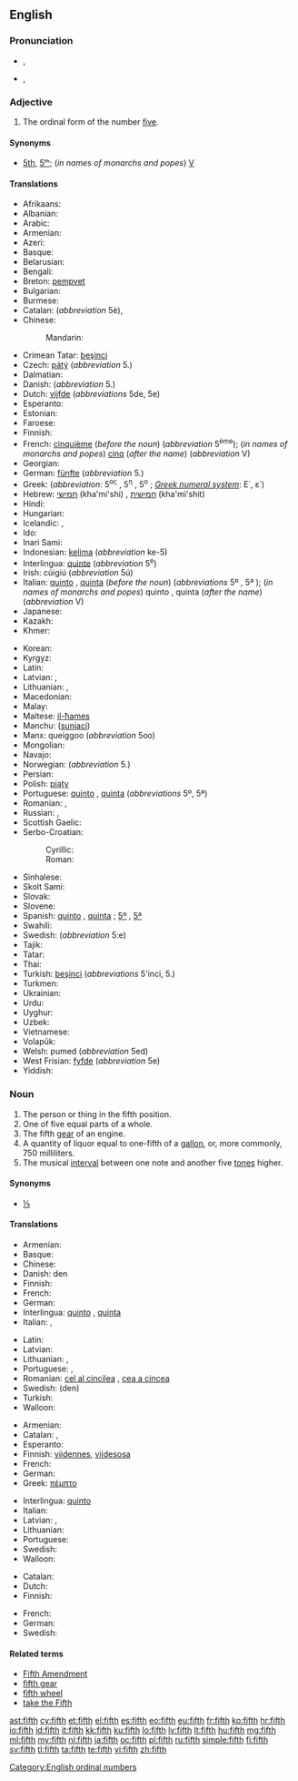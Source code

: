 {{wikipedia}}
{{also|Fifth}}
==English==
{{ordinalbox|en|4th|5th|6th|fourth|sixth|card=five}}

===Pronunciation===
* {{a|UK|US|standard}} {{IPA|/fɪfθ/}}, {{SAMPA|/fIfT/}}
*: {{audio|en-us-fifth.ogg|Audio (US)}}
*: {{rhymes|ɪfθ}}
* {{a|UK|US|informal or dialectal}} {{IPA|/fɪθ/}}, {{SAMPA|/fIT/}}
*: {{rhymes|ɪθ}}

===Adjective===
{{en-adj|-}}

# The ordinal form of the number [[five]].

====Synonyms====
* [[5th]], [[5ᵗʰ]]; (''in names of monarchs and popes'') [[V]]

====Translations====
{{trans-top|Ordinal form of the number 5}}
* Afrikaans: {{t|af|vyfde}}
* Albanian: {{t|sq|pestë}}
* Arabic: {{t|ar|خامس|m|tr=xāmis|sc=Arab}}
* Armenian: {{t-|hy|հինգերորդ|tr=hingerord}}
* Azeri: {{t|az|beşinci}}
* Basque: {{t|eu|bosgarren|xs=Basque}}
* Belarusian: {{t|be|пяты|m|tr=pjáty|sc=Cyrl}}
* Bengali: {{t|bn|পঞ্চম|tr=pôncôm}}
* Breton: [[pempvet]]
* Bulgarian: {{t|bg|пети|m|tr=péti|sc=Cyrl}}
* Burmese: {{t|my|ပဉ္စမ|tr=pjin sa̱ma.|sc=Mymr}}
* Catalan: {{t-|ca|cinquè|m}} (''abbreviation'' 5è), {{t-|ca|quint|m}}
* Chinese:
*: Mandarin: {{t|cmn|第五|tr=dìwǔ|sc=Hani}}
* Crimean Tatar: [[beşinci]]
* Czech: [[pátý]] (''abbreviation'' 5.)
* Dalmatian: {{tø|dlm|cincto}}
* Danish: {{t|da|femte}} (''abbreviation'' 5.)
* Dutch: [[vijfde]] (''abbreviations'' 5de, 5e)
* Esperanto: {{t+|eo|kvina|xs=Esperanto}}
* Estonian: {{t|et|viies}}
* Faroese: {{t|fo|fimti}}
* Finnish: {{t+|fi|viides}}
* French: [[cinquième]] (''before the noun'') (''abbreviation'' 5<sup>ème</sup>); (''in names of monarchs and popes'') [[cinq]] (''after the name'') (''abbreviation'' V)
* Georgian: {{t|ka|მეხუთე|tr=mexut'e|sc=Geor}}
* German: [[fünfte]] (''abbreviation'' 5.)
* Greek: {{t+|el|πέμπτος|m|tr=pémptos|sc=Grek}} (''abbreviation'': 5<sup>ος</sup> {{m}}, 5<sup>η</sup> {{f}}, 5<sup>ο</sup> {{n}}; ''[[Greek numerals|Greek numeral system]]'': Ε΄, ε΄)
* Hebrew: [[חמישי]] (kha'mi'shi) {{m}}, [[חמישית]] (kha'mi'shit) {{f}}
* Hindi: {{t|hi|पांचवां|tr=pān̄cvā̃|sc=Deva}}
* Hungarian: {{t+|hu|ötödik}}
* Icelandic: {{t|is|fimmti|m}}, {{t|is|fimmta|f|n}}
* Ido: {{t+|io|kinesma|xs=Ido}}
* Inari Sami: {{tø|smn|viiđâd}}
* Indonesian: [[kelima]] (''abbreviation'' ke-5)
* Interlingua: [[quinte]] (''abbreviation'' 5<sup>e</sup>)
* Irish: cúigiú (''abbreviation'' 5ú)
* Italian: [[quinto]] {{m}}, [[quinta]] {{f}} (''before the noun'') (''abbreviations'' 5º {{m}}, 5ª {{f}}); (''in names of monarchs and popes'') quinto {{m}}, quinta {{f}} (''after the name'') (''abbreviation'' V)
* Japanese: {{t|ja|五番目|tr=ごばんめ, goban-me|sc=Jpan}}
* Kazakh: {{t|kk|бесінші|tr=besinşi|sc=Cyrl}}
* Khmer: {{t|km|ទីប្រាំ|tr=tii pram|sc=Khmr}}
{{trans-mid}}
* Korean: {{t+|ko|다섯째|tr=daseosjjae|sc=Hang}}
* Kyrgyz: {{t|ky|бешинчи|tr=beşinçi|sc=Cyrl}}
* Latin: {{t+|la|quintus}}
* Latvian: {{t|lv|piektais|m}}, {{t|lv|piektā|f}}
* Lithuanian: {{t+|lt|penktas|m|xs=Lithuanian}}, {{t+|lt|penkta|f|xs=Lithuanian}}
* Macedonian: {{t|mk|петти|m|tr=pétti|sc=Cyrl}}
* Malay: {{t|ms|kelima}}
* Maltese: [[il-ħames]]
* Manchu: ([[sunjaci]])
* Manx: queiggoo (''abbreviation'' 5oo)
* Mongolian: {{t|mn|тавдугаар|tr=tavdugaar|sc=Cyrl}}
* Navajo: {{tø|nv|ashdlaʼ góneʼ}}
* Norwegian: {{t|no|femte}} (''abbreviation'' 5.)
* Persian: {{t|fa|پنجم|tr=panjom|sc=fa-Arab}}
* Polish: [[piąty]] {{m}} <!-- , [[piąta]] {{f}}, [[piąte]] {{n}} -->
* Portuguese: [[quinto]] {{m}}, [[quinta]] {{f}} (''abbreviations'' 5º{{m}}, 5ª{{f}})
* Romanian: {{t-|ro|cincilea|m}}, {{t-|ro|cincea|f}}
* Russian: {{t|ru|пятый|m|tr=pjátyj|sc=Cyrl}}, {{qualifier|abbreviation}} {{t|ru|5-ый|sc=Cyrl}}
* Scottish Gaelic: {{t-|gd|còigeamh|xs=Scottish Gaelic}}
* Serbo-Croatian:
*: Cyrillic: {{t|sh|пети|m}}
*: Roman: {{t|sh|peti|m}}
* Sinhalese: {{t|si|පස්‍වෙනි|tr=pasveni|sc=Sinh}}
* Skolt Sami: {{tø|sms|viiđad}}
* Slovak: {{t|sk|piaty|m}}
* Slovene: {{t|sl|peti|m}}
* Spanish: [[quinto]] {{m}}, [[quinta]] {{f}}; {{qualifier|abbreviations}} [[5º]] {{m}}, [[5ª]] {{f}}
* Swahili: {{t|sw|ya tano}}
* Swedish: {{t|sv|femte}} (''abbreviation'' 5:e)
* Tajik: {{t|tg|панҷум|tr=panjum|sc=Cyrl}}
* Tatar: {{t|tt|бишенче|tr=bişençe|sc=Cyrl}}
* Thai: {{t|th|ที่ห้า|tr=têe hâa|sc=Thai}}
* Turkish: [[beşinci]] (''abbreviations'' 5'inci, 5.)
* Turkmen: {{t|tk|bäşinji}}
* Ukrainian: {{t|uk|п'ятий|m|tr=p'játyj|sc=Cyrl}}
* Urdu: {{t|ur|پانچواں|tr=pān̄cvā̃|sc=ur-Arab}}
* Uyghur: {{t|ug|بەشىنچى|tr=beshinchi|sc=ug-Arab}}
* Uzbek: {{t|uz|beshinchi}}
* Vietnamese: {{t+|vi|thứ năm|xs=Vietnamese}}
* Volapük: {{t|vo|lulid}}
* Welsh: pumed (''abbreviation'' 5ed)
* West Frisian: [[fyfde]] (''abbreviation'' 5e)
* Yiddish: {{t|yi|פֿינפֿט|tr=finft|sc=Hebr}}
{{trans-bottom}}

===Noun===
{{en-noun}}

# The person or thing in the fifth position.
# One of five equal parts of a whole.
# The fifth [[gear]] of an engine.
# A quantity of liquor equal to one-fifth of a [[gallon]], or, more commonly, 750 milliliters.
# The musical [[interval]] between one note and another five [[tone]]s higher.

====Synonyms====
* {{sense|one of five equal parts}} [[⅕]]

====Translations====

{{trans-top|person or thing in the fifth position}}
* Armenian: {{t-|hy|հինգերորդ|tr=hingerord}}
* Basque: {{t|eu|bosgarren|xs=Basque}}
* Chinese: {{t|cmn|第五|tr=dìwǔ|sc=Hani}}
* Danish: den {{t|da|femte|c}}
* Finnish: {{t+|fi|viides}}
* French: {{t+|fr|cinquième|m|f}}
* German: {{t|de|Fünfte|m|f|n}}
* Interlingua: [[quinto]] {{m}}, [[quinta]] {{f}}
* Italian: {{t+|it|quinto|m}}, {{t+|it|quinta|f}}
{{trans-mid}}
* Latin: {{t+|la|quintus}}
* Latvian: {{t|lv|piektais|m}}
* Lithuanian: {{t+|lt|penktas|m|xs=Lithuanian}}, {{t+|lt|penkta|f|xs=Lithuanian}}
* Portuguese: {{t+|pt|quinto|m}}, {{t+|pt|quinta|f}}
* Romanian: [[cel al cincilea]] {{m}}, [[cea a cincea]] {{f}}
* Swedish: (den) {{t|sv|femte|c}}
* Turkish: {{t|tr|beşinci}}
* Walloon: {{t|wa|cénkinme|m|f}}
{{trans-bottom}}

{{trans-top|one of five equal parts of a whole}}
* Armenian: {{t-|hy|հինգերորդ|tr=hingerord}}
* Catalan: {{t-|ca|cinquè|m}},  {{t-|ca|quint|m}}
* Esperanto: {{t-|eo|kvinono|xs=Esperanto}}
* Finnish: [[viidennes]], [[viidesosa]]
* French: {{t+|fr|cinquième|m}}
* German: {{t|de|Fünftel|n}}
* Greek: [[πέμπτο]] {{n}}
{{trans-mid}}
* Interlingua: [[quinto]]
* Italian: {{t+|it|quinto|m}}
* Latvian: {{t|lv|piektdaļa|f}}, {{t|lv|piektā daļa|f}}
* Lithuanian: {{t+|lt|penktadalis|m|xs=Lithuanian}}
* Portuguese: {{t+|pt|quinto|m}}
* Swedish: {{t+|sv|femtedel|c}}
* Walloon: {{t|wa|cénkinme|m}}
{{trans-bottom}}

{{trans-see|fifth gear}}

{{trans-top|quantity of liquor}}
{{trans-mid}}
{{trans-bottom}}

{{trans-top|musical interval}}
* Catalan: {{t-|ca|quinta|f}}
* Dutch: {{t-|nl|kwint|m|f}}
* Finnish: {{t|fi|kvintti}}
{{trans-mid}}
* French: {{t+|fr|quinte|f}}
* German: {{t+|de|Quinte|f}}
* Swedish: {{t|sv|kvint|c}}
{{trans-bottom}}

====Related terms====
* [[Fifth Amendment]]
* [[fifth gear]]
* [[fifth wheel]]
* [[take the Fifth]]

[[Category:English ordinal numbers]]

[[ast:fifth]]
[[cy:fifth]]
[[et:fifth]]
[[el:fifth]]
[[es:fifth]]
[[eo:fifth]]
[[eu:fifth]]
[[fr:fifth]]
[[ko:fifth]]
[[hr:fifth]]
[[io:fifth]]
[[id:fifth]]
[[it:fifth]]
[[kk:fifth]]
[[ku:fifth]]
[[lo:fifth]]
[[lv:fifth]]
[[lt:fifth]]
[[hu:fifth]]
[[mg:fifth]]
[[ml:fifth]]
[[my:fifth]]
[[nl:fifth]]
[[ja:fifth]]
[[oc:fifth]]
[[pl:fifth]]
[[ru:fifth]]
[[simple:fifth]]
[[fi:fifth]]
[[sv:fifth]]
[[tl:fifth]]
[[ta:fifth]]
[[te:fifth]]
[[vi:fifth]]
[[zh:fifth]]